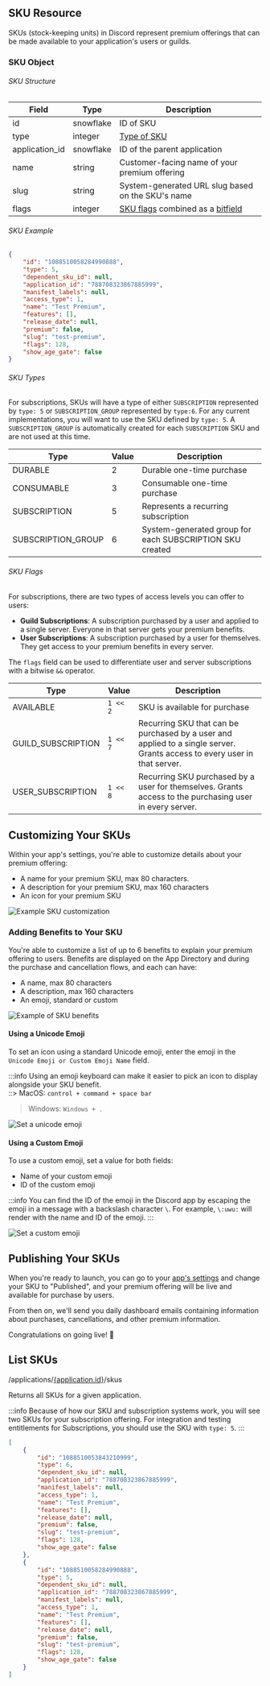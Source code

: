 
## SKU Resource

SKUs (stock-keeping units) in Discord represent premium offerings that can be made available to your application's users or guilds.

### SKU Object

###### SKU Structure

| Field          | Type      | Description                                                                                                                 |
|----------------|-----------|-----------------------------------------------------------------------------------------------------------------------------|
| id             | snowflake | ID of SKU                                                                                                                   |
| type           | integer   | [Type of SKU](/monetization/skus#sku-types)                                                                 |
| application_id | snowflake | ID of the parent application                                                                                                |
| name           | string    | Customer-facing name of your premium offering                                                                               |
| slug           | string    | System-generated URL slug based on the SKU's name                                                                           |
| flags          | integer   | [SKU flags](/monetization/skus#sku-flags) combined as a [bitfield](https://en.wikipedia.org/wiki/Bit_field) |

###### SKU Example

```json
{
    "id": "1088510058284990888",
    "type": 5,
    "dependent_sku_id": null,
    "application_id": "788708323867885999",
    "manifest_labels": null,
    "access_type": 1,
    "name": "Test Premium",
    "features": [],
    "release_date": null,
    "premium": false,
    "slug": "test-premium",
    "flags": 128,
    "show_age_gate": false
}
```

###### SKU Types

For subscriptions, SKUs will have a type of either `SUBSCRIPTION` represented by `type: 5` or `SUBSCRIPTION_GROUP` represented by `type:6`. For any current implementations, you will want to use the SKU defined by `type: 5`. A `SUBSCRIPTION_GROUP` is automatically created for each `SUBSCRIPTION` SKU and are not used at this time.

| Type               | Value | Description                                              |
|--------------------|-------|----------------------------------------------------------|
| DURABLE            | 2     | Durable one-time purchase                                |
| CONSUMABLE         | 3     | Consumable one-time purchase                             |
| SUBSCRIPTION       | 5     | Represents a recurring subscription                      |
| SUBSCRIPTION_GROUP | 6     | System-generated group for each SUBSCRIPTION SKU created |

###### SKU Flags

For subscriptions, there are two types of access levels you can offer to users:

-   **Guild Subscriptions**: A subscription purchased by a user and applied to a single server. Everyone in that server gets your premium benefits.
-   **User Subscriptions**: A subscription purchased by a user for themselves. They get access to your premium benefits in every server.

The `flags` field can be used to differentiate user and server subscriptions with a bitwise `&&` operator.

| Type               | Value  | Description                                                                                                               |
|--------------------|--------|---------------------------------------------------------------------------------------------------------------------------|
| AVAILABLE          | `1 << 2` | SKU is available for purchase                                                                                             |
| GUILD_SUBSCRIPTION | `1 << 7` | Recurring SKU that can be purchased by a user and applied to a single server. Grants access to every user in that server. |
| USER_SUBSCRIPTION  | `1 << 8` | Recurring SKU purchased by a user for themselves. Grants access to the purchasing user in every server.                   |

## Customizing Your SKUs

Within your app's settings, you're able to customize details about your premium offering:

-   A name for your premium SKU, max 80 characters.
-   A description for your premium SKU, max 160 characters
-   An icon for your premium SKU

![Example SKU customization](/images/sku-customization.png)

### Adding Benefits to Your SKU

You're able to customize a list of up to 6 benefits to explain your premium offering to users. Benefits are displayed on the App Directory and during the purchase and cancellation flows, and each can have:

-   A name, max 80 characters
-   A description, max 160 characters
-   An emoji, standard or custom

![Example of SKU benefits](/images/sku-benefits.png)

#### Using a Unicode Emoji
To set an icon using a standard Unicode emoji, enter the emoji in the `Unicode Emoji or Custom Emoji Name` field.

:::info
Using an emoji keyboard can make it easier to pick an icon to display alongside your SKU benefit.  
::> MacOS: `control + command + space bar`   
> Windows: `Windows + .`

![Set a unicode emoji](/images/sku-unicode.png)

#### Using a Custom Emoji
To use a custom emoji, set a value for both fields:

- Name of your custom emoji
- ID of the custom emoji

:::info
You can find the ID of the emoji in the Discord app by escaping the emoji in a message with a backslash character `\`. For example, `\:uwu:` will render with the name and ID of the emoji.
:::

![Set a custom emoji](/images/sku-custom.png)

## Publishing Your SKUs

When you're ready to launch, you can go to your [app's settings](https://discord.com/developers/applications) and change your SKU to "Published", and your premium offering will be live and available for purchase by users.

From then on, we'll send you daily dashboard emails containing information about purchases, cancellations, and other premium information.

Congratulations on going live! 🥳

## List SKUs

<RoutePill method="GET">/applications/[\{application.id\}](/resources/application#application-object)/skus</RoutePill>

Returns all SKUs for a given application. 

:::info
Because of how our SKU and subscription systems work, you will see two SKUs for your subscription offering. For integration and testing entitlements for Subscriptions, you should use the SKU with `type: 5`.
:::

```json
[
    {
        "id": "1088510053843210999",
        "type": 6,
        "dependent_sku_id": null,
        "application_id": "788708323867885999",
        "manifest_labels": null,
        "access_type": 1,
        "name": "Test Premium",
        "features": [],
        "release_date": null,
        "premium": false,
        "slug": "test-premium",
        "flags": 128,
        "show_age_gate": false
    },
    {
        "id": "1088510058284990888",
        "type": 5,
        "dependent_sku_id": null,
        "application_id": "788708323867885999",
        "manifest_labels": null,
        "access_type": 1,
        "name": "Test Premium",
        "features": [],
        "release_date": null,
        "premium": false,
        "slug": "test-premium",
        "flags": 128,
        "show_age_gate": false
    }
]
```
